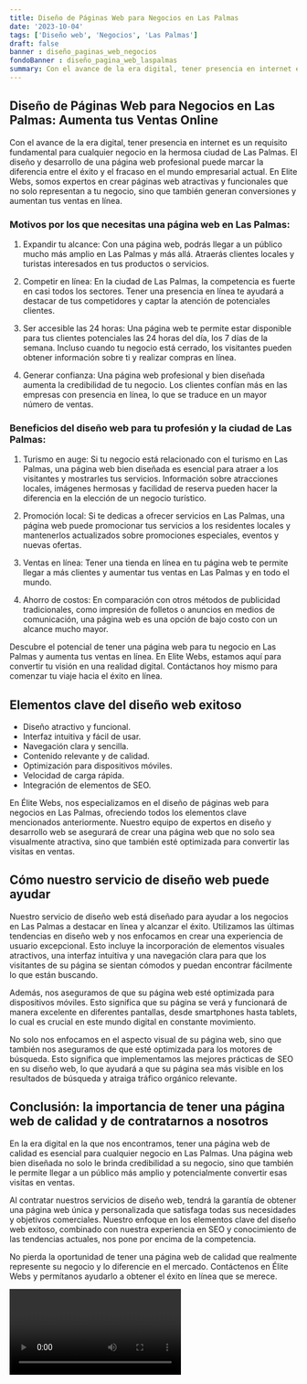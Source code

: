 ```yaml
---
title: Diseño de Páginas Web para Negocios en Las Palmas
date: '2023-10-04'
tags: ['Diseño web', 'Negocios', 'Las Palmas']
draft: false
banner : diseño_paginas_web_negocios
fondoBanner : diseño_pagina_web_laspalmas
summary: Con el avance de la era digital, tener presencia en internet es un requisito fundamental para cualquier negocio en la hermosa ciudad de Las Palmas. El diseño y desarrollo de una página web profesional puede marcar la diferencia entre el éxito y el fracaso en el mundo empresarial actual. En Elite Webs, somos expertos en crear páginas web atractivas y funcionales que no solo representan a tu negocio, sino que también generan conversiones y aumentan tus ventas en línea.
---
```


## **Diseño de Páginas Web para Negocios en Las Palmas: Aumenta tus Ventas Online**

Con el avance de la era digital, tener presencia en internet es un requisito fundamental para cualquier negocio en la hermosa ciudad de Las Palmas. El diseño y desarrollo de una página web profesional puede marcar la diferencia entre el éxito y el fracaso en el mundo empresarial actual. En Elite Webs, somos expertos en crear páginas web atractivas y funcionales que no solo representan a tu negocio, sino que también generan conversiones y aumentan tus ventas en línea.

### **Motivos por los que necesitas una página web en Las Palmas:**

1. Expandir tu alcance: Con una página web, podrás llegar a un público mucho más amplio en Las Palmas y más allá. Atraerás clientes locales y turistas interesados en tus productos o servicios.

2. Competir en línea: En la ciudad de Las Palmas, la competencia es fuerte en casi todos los sectores. Tener una presencia en línea te ayudará a destacar de tus competidores y captar la atención de potenciales clientes.

3. Ser accesible las 24 horas: Una página web te permite estar disponible para tus clientes potenciales las 24 horas del día, los 7 días de la semana. Incluso cuando tu negocio está cerrado, los visitantes pueden obtener información sobre ti y realizar compras en línea.

4. Generar confianza: Una página web profesional y bien diseñada aumenta la credibilidad de tu negocio. Los clientes confían más en las empresas con presencia en línea, lo que se traduce en un mayor número de ventas.

### **Beneficios del diseño web para tu profesión y la ciudad de Las Palmas:**

1. Turismo en auge: Si tu negocio está relacionado con el turismo en Las Palmas, una página web bien diseñada es esencial para atraer a los visitantes y mostrarles tus servicios. Información sobre atracciones locales, imágenes hermosas y facilidad de reserva pueden hacer la diferencia en la elección de un negocio turístico.

2. Promoción local: Si te dedicas a ofrecer servicios en Las Palmas, una página web puede promocionar tus servicios a los residentes locales y mantenerlos actualizados sobre promociones especiales, eventos y nuevas ofertas.

3. Ventas en línea: Tener una tienda en línea en tu página web te permite llegar a más clientes y aumentar tus ventas en Las Palmas y en todo el mundo.

4. Ahorro de costos: En comparación con otros métodos de publicidad tradicionales, como impresión de folletos o anuncios en medios de comunicación, una página web es una opción de bajo costo con un alcance mucho mayor.

Descubre el potencial de tener una página web para tu negocio en Las Palmas y aumenta tus ventas en línea. En Elite Webs, estamos aquí para convertir tu visión en una realidad digital. Contáctanos hoy mismo para comenzar tu viaje hacia el éxito en línea.

<GifSeo />

<Cta />

## Elementos clave del diseño web exitoso

- Diseño atractivo y funcional.
- Interfaz intuitiva y fácil de usar.
- Navegación clara y sencilla.
- Contenido relevante y de calidad.
- Optimización para dispositivos móviles.
- Velocidad de carga rápida.
- Integración de elementos de SEO.

En Élite Webs, nos especializamos en el diseño de páginas web para negocios en Las Palmas, ofreciendo todos los elementos clave mencionados anteriormente. Nuestro equipo de expertos en diseño y desarrollo web se asegurará de crear una página web que no solo sea visualmente atractiva, sino que también esté optimizada para convertir las visitas en ventas.

## Cómo nuestro servicio de diseño web puede ayudar

Nuestro servicio de diseño web está diseñado para ayudar a los negocios en Las Palmas a destacar en línea y alcanzar el éxito. Utilizamos las últimas tendencias en diseño web y nos enfocamos en crear una experiencia de usuario excepcional. Esto incluye la incorporación de elementos visuales atractivos, una interfaz intuitiva y una navegación clara para que los visitantes de su página se sientan cómodos y puedan encontrar fácilmente lo que están buscando.

Además, nos aseguramos de que su página web esté optimizada para dispositivos móviles. Esto significa que su página se verá y funcionará de manera excelente en diferentes pantallas, desde smartphones hasta tablets, lo cual es crucial en este mundo digital en constante movimiento.

No solo nos enfocamos en el aspecto visual de su página web, sino que también nos aseguramos de que esté optimizada para los motores de búsqueda. Esto significa que implementamos las mejores prácticas de SEO en su diseño web, lo que ayudará a que su página sea más visible en los resultados de búsqueda y atraiga tráfico orgánico relevante.

## Conclusión: la importancia de tener una página web de calidad y de contratarnos a nosotros

En la era digital en la que nos encontramos, tener una página web de calidad es esencial para cualquier negocio en Las Palmas. Una página web bien diseñada no solo le brinda credibilidad a su negocio, sino que también le permite llegar a un público más amplio y potencialmente convertir esas visitas en ventas.

Al contratar nuestros servicios de diseño web, tendrá la garantía de obtener una página web única y personalizada que satisfaga todas sus necesidades y objetivos comerciales. Nuestro enfoque en los elementos clave del diseño web exitoso, combinado con nuestra experiencia en SEO y conocimiento de las tendencias actuales, nos pone por encima de la competencia.

No pierda la oportunidad de tener una página web de calidad que realmente represente su negocio y lo diferencie en el mercado. Contáctenos en Élite Webs y permítanos ayudarlo a obtener el éxito en línea que se merece.

<Video />

<CtaBot job='Negocios' city='Las Palmas'/>

<Gmaps query='Las Palmas+españa+maps' />